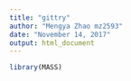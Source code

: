 ```yaml
---
title: "gittry"
author: "Mengya Zhao mz2593"
date: "November 14, 2017"
output: html_document
---
```


```r
library(MASS)
```

